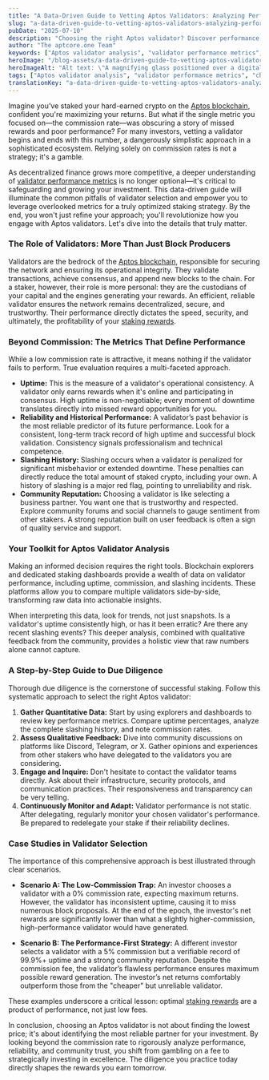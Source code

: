 ```yaml
---
title: "A Data-Driven Guide to Vetting Aptos Validators: Analyzing Performance Beyond Commission Rates"
slug: "a-data-driven-guide-to-vetting-aptos-validators-analyzing-performance-beyond-commission-rates"
pubDate: "2025-07-10"
description: "Choosing the right Aptos validator? Discover performance insights beyond commission rates to make informed staking decisions. Don't miss this essential guide!"
author: "The aptcore.one Team"
keywords: ["Aptos validator analysis", "validator performance metrics", "choosing Aptos validator", "staking provider due diligence"]
heroImage: "/blog-assets/a-data-driven-guide-to-vetting-aptos-validators-analyzing-performance-beyond-commission-rates.jpg"
heroImageAlt: "Alt text: \"A magnifying glass positioned over a digital screen displaying a complex dashboard filled with various validator metrics, such as graphs, charts, and numerical data. The magnifying glass emphasizes a specific area of the dashboard, highlighting detailed statistics and performance indicators.\""
tags: ["Aptos validator analysis", "validator performance metrics", "choosing Aptos validator", "staking provider due diligence"]
translationKey: "a-data-driven-guide-to-vetting-aptos-validators-analyzing-performance-beyond-commission-rates"
---
```


Imagine you’ve staked your hard-earned crypto on the [Aptos blockchain](https://aptoslabs.com/), confident you're maximizing your returns. But what if the single metric you focused on—the commission rate—was obscuring a story of missed rewards and poor performance? For many investors, vetting a validator begins and ends with this number, a dangerously simplistic approach in a sophisticated ecosystem. Relying solely on commission rates is not a strategy; it's a gamble.

As decentralized finance grows more competitive, a deeper understanding of [validator performance metrics](https://aptos.dev/en/network/nodes/validator-node/verify-nodes/leaderboard-metrics) is no longer optional—it's critical to safeguarding and growing your investment. This data-driven guide will illuminate the common pitfalls of validator selection and empower you to leverage overlooked metrics for a truly optimized staking strategy. By the end, you won't just refine your approach; you'll revolutionize how you engage with Aptos validators. Let's dive into the details that truly matter.

### The Role of Validators: More Than Just Block Producers

Validators are the bedrock of the [Aptos blockchain](https://aptoslabs.com/), responsible for securing the network and ensuring its operational integrity. They validate transactions, achieve consensus, and append new blocks to the chain. For a staker, however, their role is more personal: they are the custodians of your capital and the engines generating your rewards. An efficient, reliable validator ensures the network remains decentralized, secure, and trustworthy. Their performance directly dictates the speed, security, and ultimately, the profitability of your [staking rewards](https://aptos.dev/en/network/blockchain/staking).

### Beyond Commission: The Metrics That Define Performance

While a low commission rate is attractive, it means nothing if the validator fails to perform. True evaluation requires a multi-faceted approach.

* **Uptime:** This is the measure of a validator's operational consistency. A validator only earns rewards when it's online and participating in consensus. High uptime is non-negotiable; every moment of downtime translates directly into missed reward opportunities for you.
* **Reliability and Historical Performance:** A validator’s past behavior is the most reliable predictor of its future performance. Look for a consistent, long-term track record of high uptime and successful block validation. Consistency signals professionalism and technical competence.
* **Slashing History:** Slashing occurs when a validator is penalized for significant misbehavior or extended downtime. These penalties can directly reduce the total amount of staked crypto, including your own. A history of slashing is a major red flag, pointing to unreliability and risk.
* **Community Reputation:** Choosing a validator is like selecting a business partner. You want one that is trustworthy and respected. Explore community forums and social channels to gauge sentiment from other stakers. A strong reputation built on user feedback is often a sign of quality service and support.

### Your Toolkit for Aptos Validator Analysis

Making an informed decision requires the right tools. Blockchain explorers and dedicated staking dashboards provide a wealth of data on validator performance, including uptime, commission, and slashing incidents. These platforms allow you to compare multiple validators side-by-side, transforming raw data into actionable insights.

When interpreting this data, look for trends, not just snapshots. Is a validator's uptime consistently high, or has it been erratic? Are there any recent slashing events? This deeper analysis, combined with qualitative feedback from the community, provides a holistic view that raw numbers alone cannot capture.

### A Step-by-Step Guide to Due Diligence

Thorough due diligence is the cornerstone of successful staking. Follow this systematic approach to select the right Aptos validator:

1.  **Gather Quantitative Data:** Start by using explorers and dashboards to review key performance metrics. Compare uptime percentages, analyze the complete slashing history, and note commission rates.
2.  **Assess Qualitative Feedback:** Dive into community discussions on platforms like Discord, Telegram, or X. Gather opinions and experiences from other stakers who have delegated to the validators you are considering.
3.  **Engage and Inquire:** Don't hesitate to contact the validator teams directly. Ask about their infrastructure, security protocols, and communication practices. Their responsiveness and transparency can be very telling.
4.  **Continuously Monitor and Adapt:** Validator performance is not static. After delegating, regularly monitor your chosen validator's performance. Be prepared to redelegate your stake if their reliability declines.

### Case Studies in Validator Selection

The importance of this comprehensive approach is best illustrated through clear scenarios.

* **Scenario A: The Low-Commission Trap:** An investor chooses a validator with a 0% commission rate, expecting maximum returns. However, the validator has inconsistent uptime, causing it to miss numerous block proposals. At the end of the epoch, the investor's net rewards are significantly lower than what a slightly higher-commission, high-performance validator would have generated.

* **Scenario B: The Performance-First Strategy:** A different investor selects a validator with a 5% commission but a verifiable record of 99.9%+ uptime and a strong community reputation. Despite the commission fee, the validator’s flawless performance ensures maximum possible reward generation. The investor’s net returns comfortably outperform those from the "cheaper" but unreliable validator.

These examples underscore a critical lesson: optimal [staking rewards](https://aptos.dev/en/network/blockchain/staking) are a product of performance, not just low fees.

In conclusion, choosing an Aptos validator is not about finding the lowest price; it's about identifying the most reliable partner for your investment. By looking beyond the commission rate to rigorously analyze performance, reliability, and community trust, you shift from gambling on a fee to strategically investing in excellence. The diligence you practice today directly shapes the rewards you earn tomorrow.
